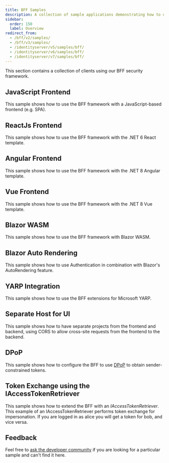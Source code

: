 ```yaml
---
title: BFF Samples
description: A collection of sample applications demonstrating how to use the BFF security framework with different frontend technologies.
sidebar:
  order: 150
  label: Overview
redirect_from:
  - /bff/v2/samples/
  - /bff/v3/samples/
  - /identityserver/v5/samples/bff/
  - /identityserver/v6/samples/bff/
  - /identityserver/v7/samples/bff/
---
```



This section contains a collection of clients using our BFF security framework.

## JavaScript Frontend

This sample shows how to use the BFF framework with a JavaScript-based frontend (e.g. SPA).

<LinkCard
  description="GitHub Repository for the BFF framework with JavaScript-based frontend"
  href="https://github.com/DuendeSoftware/Samples/tree/main/BFF/v3/JsBffSample"
  title="JavaScript Frontend Sample"
  target="_blank"
/>

## ReactJs Frontend

This sample shows how to use the BFF framework with the .NET 6 React template.

<LinkCard
  description="GitHub Repository for the BFF framework with React"
  href="https://github.com/DuendeSoftware/Samples/tree/main/BFF/v3/React"
  title="ReactJS Frontend Sample"
  target="_blank"
/>

## Angular Frontend

This sample shows how to use the BFF framework with the .NET 8 Angular template.

<LinkCard
  description="GitHub Repository for the BFF framework with Angular"
  href="https://github.com/DuendeSoftware/Samples/tree/main/BFF/v3/Angular"
  title="Angular Frontend Sample"
  target="_blank"
/>

## Vue Frontend

This sample shows how to use the BFF framework with the .NET 8 Vue template.

<LinkCard
  description="GitHub Repository for the BFF framework with Vue"
  href="https://github.com/DuendeSoftware/Samples/tree/main/BFF/v3/Vue"
  title="Vue Frontend Sample"
  target="_blank"
/>

## Blazor WASM

This sample shows how to use the BFF framework with Blazor WASM.

<LinkCard
  description="GitHub Repository for the BFF framework with Blazor WASM"
  href="https://github.com/DuendeSoftware/Samples/tree/main/BFF/v3/BlazorWasm"
  title="Blazor WASM Sample"
  target="_blank"
/>

## Blazor Auto Rendering

This sample shows how to use Authentication in combination with Blazor's AutoRendering feature.

<LinkCard
  description="GitHub Repository for the BFF framework using Blazor Auto Rendering"
  href="https://github.com/DuendeSoftware/Samples/tree/main/BFF/v3/BlazorAutoRendering"
  title="Blazor Auto Rendering Sample"
  target="_blank"
/>

## YARP Integration

This sample shows how to use the BFF extensions for Microsoft YARP.

<LinkCard
  description="GitHub Repository for the BFF framework integration with YARP"
  href="https://github.com/DuendeSoftware/Samples/tree/main/BFF/v3/JsBffYarpSample"
  title="YARP Integration Sample"
  target="_blank"
/>

## Separate Host for UI

This sample shows how to have separate projects from the frontend and backend, using CORS to allow cross-site requests from the frontend to the backend.

<LinkCard
  description="GitHub Repository for separate projects using CORS"
  href="https://github.com/DuendeSoftware/Samples/tree/main/BFF/v3/SplitHosts"
  title="Separate Host for UI Sample"
  target="_blank"
/>

## DPoP

This sample shows how to configure the BFF to use [DPoP](/identityserver/tokens/pop) to obtain sender-constrained tokens.

<LinkCard
  description="GitHub Repository for configuring DPoP with BFF"
  href="https://github.com/DuendeSoftware/Samples/tree/main/BFF/v3/DPoP"
  title="DPoP Sample"
  target="_blank"
/>

## Token Exchange using the IAccessTokenRetriever

This sample shows how to extend the BFF with an _IAccessTokenRetriever_. This example of an IAccessTokenRetriever performs token exchange for impersonation. If you are logged in as alice you will get a token for bob, and vice versa.

<LinkCard
  description="GitHub Repository for token exchange using the IAccessTokenRetriever"
  href="https://github.com/DuendeSoftware/Samples/tree/main/BFF/v3/TokenExchange"
  title="Token Exchange Sample"
  target="_blank"
/>

## Feedback

Feel free to [ask the developer community](https://github.com/DuendeSoftware/community/discussions) if you are looking for a particular sample and can't find it here.

<LinkCard
  description="Join the Duende Developer Community for discussions and feedback"
  href="https://github.com/DuendeSoftware/community/discussions"
  title="Developer Community Forum"
  target="_blank"
/>
